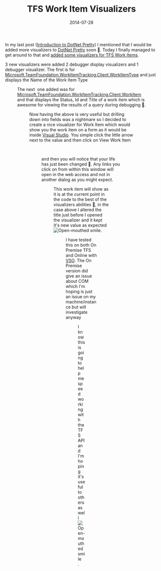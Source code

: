 ﻿---
title: 'TFS Work Item Visualizers'
date: 2014-07-28
tags: ['VSTS / TFS', 'Visual Studio', 'TFS', 'DotNet Pretty']
draft: false
summary: 'In my last post (Introduction to DotNet Pretty) I mentioned that I would be added more visualizers to DotNet Pretty soon . Today I finally managed to get around to that and added some visualizers for TFS Work Items.'
---


In my last post ([Introduction to DotNet Pretty](https://gordonbeeming.com/blog/post/introduction-to-dotnet-pretty)) I mentioned that I would be added more visualizers to [DotNet Pretty](https://github.com/Gordon-Beeming/DotNet-Pretty) soon 🙂. Today I finally managed to get around to that and [added some visualizers for TFS Work Items](https://github.com/Gordon-Beeming/DotNet-Pretty/commit/eddbb47baa633acae7101fa729b83096bf7b85d9).
 
3 new visualizers were added 2 debugger display visualizers and 1 debugger visualizer. The first is for [Microsoft.TeamFoundation.WorkItemTracking.Client.WorkItemType](http://msdn.microsoft.com/en-us/library/microsoft.teamfoundation.workitemtracking.client.workitemtype.aspx) and just displays the Name of the Work Item Type 
 
<Figure key="/images/18613580179846d78637215b85bc2d74.png" src="/images/18613580179846d78637215b85bc2d74.png" alt="WorkItemType Debugger Display Visualizer" width="0" height="0" caption="WorkItemType Debugger Display Visualizer showing the Name of the Work Item Type" />
 
The next  one added was for [Microsoft.TeamFoundation.WorkItemTracking.Client.WorkItem](http://msdn.microsoft.com/en-us/library/microsoft.teamfoundation.workitemtracking.client.workitem.aspx) and that displays the Status, Id and Title of a work item which is awesome for viewing the results of a query during debugging 🙂.
 
<Figure key="/images/27ce64205a6944c484ecdf5dcfdacb59.png" src="/images/27ce64205a6944c484ecdf5dcfdacb59.png" alt="WorkItem Debugger Display Visualizer" width="0" height="0" caption="WorkItem Debugger Display Visualizer showing Status, Id and Title of a work item" />
 
Now having the above is very useful but drilling down into fields was a nightmare so I decided to create a nice visualizer for Work Item which would show you the work item on a form as it would be inside [Visual Studio](http://www.visualstudio.com/products/visual-studio-with-msdn-overview-vs). You simple click the little arrow next to the value and then click on View Work Item
 
<Figure key="/images/ff1761be3eb249c1896ce933da085844.png" src="/images/ff1761be3eb249c1896ce933da085844.png" alt="View Work Item Debugger Visualizer" width="0" height="0" caption="View Work Item Debugger Visualizer option in Visual Studio" /> 
 
and then you will notice that your life has just been changed 🙂. Any links you click on from within this window will open in the web access and not in another dialog as you might expect.
 
<Figure key="/images/6031f80b90f44ed9afc54eba03e1653f.png" src="/images/6031f80b90f44ed9afc54eba03e1653f.png" alt="Work Item Visualizer Window" width="0" height="0" caption="Work Item Visualizer window displaying a work item form" />
 
This work item will show as it is at the current point in the code to the best of the visualizers abilities 🙂, in the case above I altered the title just before I opened the visualizer and it kept it's new value as expected ![Open-mouthed smile](https://gordonbeeming.com/images/emoticons/open-mouthed-smile.svg). 
 
<Figure key="/images/db8bb000b5e9437d8d29868af0f3548f.png" src="/images/db8bb000b5e9437d8d29868af0f3548f.png" alt="Work Item Visualizer with altered title" width="0" height="0" caption="Work Item Visualizer showing an altered title reflecting changes in code" />
 
I have tested this on both On Premise TFS and Online with [VSO](http://www.visualstudio.com/products/what-is-visual-studio-online-vs). The On Premise version did give an issue about COM which I'm hoping is just an issue on my machine/instance but will investigate anyway
 
<Figure key="/images/7398d64444ad487a8711f23fc556a8a0.png" src="/images/7398d64444ad487a8711f23fc556a8a0.png" alt="COM Exception in Work Item Visualizer" width="0" height="0" caption="COM Exception encountered with On Premise TFS in Work Item Visualizer" />
 
I know this is going to help me speed working with the TFS API and I'm hoping it's useful to others as well ![Open-mouthed smile](https://gordonbeeming.com/images/emoticons/open-mouthed-smile.svg).

